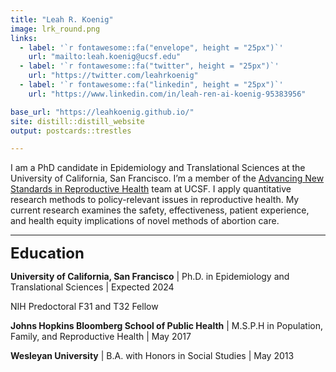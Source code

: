 ```yaml
---
title: "Leah R. Koenig"
image: lrk_round.png
links:
  - label: '`r fontawesome::fa("envelope", height = "25px")`'
    url: "mailto:leah.koenig@ucsf.edu"
  - label: '`r fontawesome::fa("twitter", height = "25px")`'
    url: "https://twitter.com/leahrkoenig"
  - label: '`r fontawesome::fa("linkedin", height = "25px")`'
    url: "https://www.linkedin.com/in/leah-ren-ai-koenig-95383956"

base_url: "https://leahkoenig.github.io/"
site: distill::distill_website
output: postcards::trestles

---
```

I am a PhD candidate in Epidemiology and Translational Sciences at the University of California, San Francisco. I'm a member of the <a href="https://www.ansirh.org/">Advancing New Standards in Reproductive Health</a> team at UCSF. I apply quantitative research methods to policy-relevant issues in reproductive health. My current research examines the safety, effectiveness, patient experience, and health equity implications of novel methods of abortion care.

---

<font size="+2">**Education**</font>

**University of California, San Francisco** | Ph.D. in Epidemiology and Translational Sciences | Expected 2024

NIH Predoctoral F31 and T32 Fellow

**Johns Hopkins Bloomberg School of Public Health** | M.S.P.H in Population, Family, and Reproductive Health | May 2017

**Wesleyan University** | B.A. with Honors in Social Studies | May 2013

